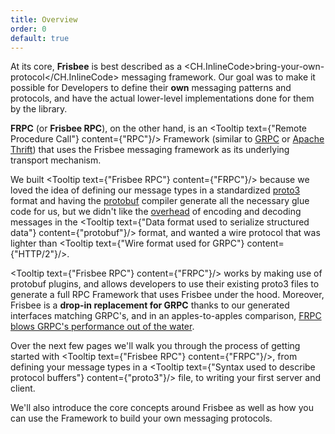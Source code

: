 ```yaml
---
title: Overview
order: 0
default: true
---
```


At its core, **Frisbee** is best described as a <CH.InlineCode>bring-your-own-protocol</CH.InlineCode> messaging framework. Our goal was
to make it possible for Developers to define their **own** messaging patterns and protocols, and have the actual
lower-level implementations done for them by the library.

**FRPC** (or **Frisbee RPC**), on the other hand, is an <Tooltip text={"Remote Procedure Call"} content={"RPC"}/> Framework (similar to [GRPC](https://grpc.io) or
[Apache Thrift](https://thrift.apache.org/)) that uses the Frisbee messaging framework as its underlying transport mechanism.

We built <Tooltip text={"Frisbee RPC"} content={"FRPC"}/> because we loved the idea of defining our message types in a standardized
[proto3](https://developers.google.com/protocol-buffers/docs/proto3) format and having the [protobuf](https://github.com/protocolbuffers/protobuf) compiler generate all the necessary
glue code for us, but we didn't like the [overhead](https://github.com/boguslaw-wojcik/encoding-benchmarks) of encoding and decoding
messages in the <Tooltip text={"Data format used to serialize structured data"} content={"protobuf"}/> format, and wanted a wire protocol that was lighter than <Tooltip text={"Wire format used for GRPC"} content={"HTTP\/2"}/>.

<Tooltip text={"Frisbee RPC"} content={"FRPC"}/> works by making use of protobuf plugins, and allows developers to use their existing proto3 files to generate a
full RPC Framework that uses Frisbee under the hood. Moreover, Frisbee is a **drop-in replacement for GRPC** thanks to
our generated interfaces matching GRPC's, and in an apples-to-apples comparison,
[FRPC blows GRPC's performance out of the water]().

Over the next few pages we'll walk you through the process of getting started with <Tooltip text={"Frisbee RPC"} content={"FRPC"}/>,
from defining your message types in a <Tooltip text={"Syntax used to describe protocol buffers"} content={"proto3"}/> file, to writing your first server and client.

We'll also introduce the core concepts around Frisbee as well as how you can use the Framework to build your own messaging protocols.
